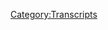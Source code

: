 {{DEFAULTSORT:
    #_TRANSCRIPT_0792:Chatting With Jeff Sharlet
}}{{Transcript
    | title         = [[792: Chatting With Jeff Sharlet]]
    | caption       = [https://knowledgefight.libsyn.com/792-chatting-with-jeff-sharlet Listen to this episode on Libsyn]
    | episodeNumber = [[792: Chatting With Jeff Sharlet|792]]
    | length        = 01:09:53
}}

{{MessageBox
    | header     = Warning: Bot Generated Content
    | text       = This transcript was automatically generated by transcription software and likely contains many mistakes and misattributions. Please check the audio for definitive quotes, attribution, and context.
    | image      = N3yvass4myg91.webp
    | imagewidth = 50px
    | id         = warning
}}

{{TranscriptBlock
    | name      = Theme Song
    | timestamp = 00:00:04.000
    | text      = Red Alert. Red alert. Red alert. Red Alert knowledge five days. Damn, Jordan, I am sweating. Knowledge party.com It's time to pray. I have great respect for knowledge like knowledge. I'm sick of them posing as if they're the good guys. Shang chi or the bad guy knowledge on Dan and Jordan knowledge fight. Need money Andy and Sandy are stopping Andy and Pam handy in Kansas. Andy in Kansas, you're on the airplane for Tim Keller was huge fan. I love your word, knowledge by knowledge fight.com.
}}

{{TranscriptBlock
    | name      = Jordan
    | timestamp = 00:00:59.000
    | text      = Hello, everyone, welcome back to knowledge fights. Unfortunately, I am here by myself without my co host, Dan. Luckily, I have guests with me. Please welcome to the show. Jeff Charlotte. Jeff. My first question, of course, is what's your bright spot today?
}}

{{TranscriptBlock
    | name      = Jeff Sharlet
    | timestamp = 00:01:17.000
    | text      = My bright spot was the look of delight on my 13 year old my nine year old faces. When they heard that Trump had been indicted, and they had this sense, they learned about from their mother who's who yelled Yes, mother fucker. And it was licensed for them to curse and which I think is I mean, that's what cursing is actually for. Right? Like we try and teach them like cursing is real. So like, you want to curse Trump you can and just to get the sense that even though look, we know that made this arrest may end up helping him it may mountain nothing, whatever. But in this little moment, my kids have grown up with this vile, vile creature had a sense that perhaps sometimes the bullies get theirs?
}}

{{TranscriptBlock
    | name      = Jordan
    | timestamp = 00:02:01.000
    | text      = Yeah, it is. It is very much a feeling that I don't think many people have had for a long time, which is the sense that it is possible to hold someone in power accountable. Yeah, this is the feeling of holding them accountable. But it is a feeling of possibility.
}}

{{TranscriptBlock
    | name      = Jeff Sharlet
    | timestamp = 00:02:16.000
    | text      = Right? Right. This isn't a bit like, hey, like, Maybe we should try like, whoa.
}}

{{TranscriptBlock
    | name      = Jordan
    | timestamp = 00:02:23.000
    | text      = Why not? We've tried.
}}

{{TranscriptBlock
    | name      = Jeff Sharlet
    | timestamp = 00:02:25.000
    | text      = Yes, so much of the Democratic Party has been, you know, going on the principles of one of my favorite lines from The Simpsons, when Homer says, you know, I think it's home versus I tried nothing. And I'm all out of ideas. You know, I mean, that's, that's, that's a little unfair. But like, what if we tried to stop this criminal behavior by prosecuting criminal behavior? Maybe that just maybe it's a crazy idea, but maybe it'll work? And it might not. But let's try. I mean, that argument
}}

{{TranscriptBlock
    | name      = Jordan
    | timestamp = 00:02:53.000
    | text      = was always a wonderful smokescreen of like, listen, okay, we love you normal people. But if we start prosecuting people who are on our station, then that opens us to possibly being prosecuted. So we'd rather let Trump do whatever it is he wants, so I can steal money from you also. So that's that's always
}}

{{TranscriptBlock
    | name      = Jeff Sharlet
    | timestamp = 00:03:11.000
    | text      = and and they know, look, there's gonna be retaliatory prosecutions and like you signed up for that job in the public square, then you put yourself I mean, in the same way, those of us who do media, right, like, right, you know, there's a way in which I hate trolls and everything else. But sometimes I hear I sometimes I hear young journalist is sort of like saying, This is so unfair, that I have to endure this. And I'm like, this is this is the job we signed up for. No one is saying, hey, you know what, this world is not going to be complete till Charlotte speaks in public, right? Doesn't mean I deserve, you know, death threats or something like that. But I can't be stung when they come.
}}

{{TranscriptBlock
    | name      = Jordan
    | timestamp = 00:03:51.000
    | text      = Yeah. Yeah, I recognize that. It's, it's part of that at a certain point, it's part of the gig. You know, like, if as a comic, if I was if I was ever furious about bombing, that wouldn't make much sense at all. It's gonna happen over and over and over again, make your peace with it. Now. That kind of feeling? Um, well, I mean, let's get into it. I don't want to waste all of your time today. First things first, the most important thing to our listeners is that you have been on Infowars
}}

{{TranscriptBlock
    | name      = Jeff Sharlet
    | timestamp = 00:04:19.000
    | text      = I have and I and I confess this right before this, I was like, Oh, God, I gotta tell you and then I was like, I don't want to tell anybody I don't want I don't want anyone to know. And but this is not like I'm a convert or anything. And and my views on this have changed. Actually, I can't you might know you do. Did you look it up? So you might know when it was? It was
}}

{{TranscriptBlock
    | name      = Jordan
    | timestamp = 00:04:38.000
    | text      = 2009 it was three Oh, really? Or at least that's when we we covered it was not because you hadn't written the book the family yet? You know, just published the article about an article. Yeah. So he at that time he was trying to be above the left right paradigm. He was doing that whole thing. So he was
}}

{{TranscriptBlock
    | name      = Jeff Sharlet
    | timestamp = 00:04:57.000
    | text      = he was nasty and crazy then too, for sure. If I didn't know too much about him, I knew what I knew. And that's not really an excuse, because even knowing him back then I would have done it. But Alex Jones is featured in that Richard Linklater sort of animated movie, right? That's what I knew about him. And I was like, this Kook. And it's sort of an interesting character. He's a conspiracy theorist. I was also on a radio show called Coast to Coast AM Oh, of course, like, Wait night conspiracy theories. And my, my principal back then, and it still applies now. But I want all kinds of people to talk to me oftentimes against their best interests when fascists talk to me. Not going, I'm upfront, you know, it's like,
}}

{{TranscriptBlock
    | name      = Jordan
    | timestamp = 00:05:41.000
    | text      = they're gonna win, they're gonna defeat you. They're, you're gonna come over to their side, everybody's gonna stand or
}}

{{TranscriptBlock
    | name      = Jeff Sharlet
    | timestamp = 00:05:46.000
    | text      = I'm gonna write this book, and it's gonna make them furious. Right. But I want them to talk to me. So on that principle, then I should be willing to talk to anybody. Right? That was my old pencil. I don't hold it anymore. Actually. I think at times, I also partly I don't hold it because I think back then I would not have said we, I would say there are spots of fascism in America. But I wouldn't say there is a then you know, there's more than one kind of bad under the sun. Right. And this is the sort of thing like when, whenever we describe, you know, of course, Trump is fascist Bush was fascist Clinton was fascist Reagan was fascist now there's more than one kind of bad under the sun. And in fact, those presidents committed incredible harm. But this is fascism, and no now, I mean, like, if not that he would, but if Alex Jones asked me on now, I would not. No, no, I would not do it.
}}

{{TranscriptBlock
    | name      = Jordan
    | timestamp = 00:06:38.000
    | text      = I think I think that was the case. For most people. It wasn't until the it wasn't really until they became us. Or they became all of us, so to speak, until Alex Jones is ideas became Fox News, his ideas, and it was everywhere. And it became powerful. talk to these people anymore, this has got to stop.
}}

{{TranscriptBlock
    | name      = Jeff Sharlet
    | timestamp = 00:06:59.000
    | text      = I mean, I don't want Yeah, you don't want to contribute to that momentum. You don't want to like when he was a fringe character. And back in 2003, maybe I didn't know I at the time. I did give an interview once a couple years later, like, why did you do that? Of course, Michelle Goldberg. And I was like, you know, I'm the one hand that I had that free speech thing going on the other hand, I can't remember which Linklater movie it was I thought that'll be interesting. I like eccentrics. And no. One wanted to talk about what's that thing where people think it's a real thing. The camp in northern California where leads go. And Alex Jones.
}}

{{TranscriptBlock
    | name      = Jordan
    | timestamp = 00:07:42.000
    | text      = Yeah, everybody knows it's the Bohemian Grove, Bohemian Grove.
}}

{{TranscriptBlock
    | name      = Jeff Sharlet
    | timestamp = 00:07:46.000
    | text      = That's it right. And he went and I had written about this organization that is real. It's not a conspiracy, but they are weirdly secretive. Sure, the fellowship or the family, they run the National Prayer Breakfast. And so that was, you know, that was, that was just bait for him. And he wanted to do that. And he kept on wanting to say, but so and they also do this. And I'm like, no, they don't do that. But they're pretty bad on their own. Yeah, he wasn't so interested in actually the bad things that they did not like reporting, you know, dictators around the world. He was more interested in, you know, I don't know, do they dance naked around the fire in Northern California, which to me would be like, great if those guys would stop with a dictator and all that and have more naked dances better? Right?
}}

{{TranscriptBlock
    | name      = Jordan
    | timestamp = 00:08:33.000
    | text      = Well, I mean, that's, that's essentially why he does that is that it's useful for him to present the idea that these people are dancing around naked, as opposed to these people who share the ideology that you do, are actively trying to kill you. You know, that kind of thing. It's a lot easier to go one way or the other. I, there's a lot of that on, you know, you've joined a group of well respected people who have accidentally gone on Infowars. Bill Ayers has accidentally got on Infowars. You know, like, it's it's one of those things where you think, Oh, well, I can talk to anybody and then you get blindsided by that. So that was that was fun. What's it like? In 2003? You were you were on to the tip of these people. While you might call them a conspiracy. It's not the conspiracy that you think you're talking about. It's not the drinking blood conspiracy. It's just regular old kind of fascism.
}}

{{TranscriptBlock
    | name      = Jeff Sharlet
    | timestamp = 00:09:36.000
    | text      = Well, even then, so when I wrote that, I mean, and so this book, the undertow is sort of coming out of this 20 years of reading about right wing movements. And for a lot of that time that I wrote this book called the family and the Netflix series, people can see blah, blah, blah. And that was about a kind of Christian fundamentalism, the oldest Christian conservative political organization, Washington dating back to nine In 35, when they were formed as businessmen who hated the New Deal and saw the Satanic and they wanted to, they wanted to work against organized labor, and they weren't a conspiracy, and this is really important at partly because they didn't so much break the laws. I mean, there is a prominent former congressman right now who was convicted of conspiracy, so he really is for what he was doing with them. But mostly they make laws, right. So like they, you know, one of their early victories was being instrumental in something called Taft Hartley, which really gutted the organized labor movement, and you can organize for that, and I think this is what a lot of the left sometimes doesn't understand about the right the right has social movements to social movement is not. It's a neutral term, right? There's, you know, it's not it's not in itself a good thing. And they were sort of an elite social movement, and then the undertow, I'm sort of, it's almost like they always have this idea of trickle down fundamentalism, right. And when Trump came down that golden escalator and 2015, I looked at him, and I said, this is the kind of leader that this group, this group of congressmen and businessmen have really supported around the world, but they've always had a little bit of a line, they wouldn't go quite for that strong man figure back in United States. And really, I mean, just sort of coming down from the dark heaven of Trump Tower. There he was, and it was like, Oh, this will be a contender because there's so many politicians who all like Chuck Grassley? Yeah, Chuck Grassley was close friends with a dictator in Somalia and arranged for arm support from sodbury. You know, before this, Chuck Grassley, Chuck Grassley was always a right winger, but he actually had this weird kind of integrity. But you knew that he could be come over to Trump, because he'd done it for those around the world. And here it came. And so that was a sort of their trickle down fundamentals and their ideas becoming mainstream. I wouldn't have said at the time, I said, in fact, they're not fascist.
}}

{{TranscriptBlock
    | name      = Jordan
    | timestamp = 00:11:59.000
    | text      = I know that. They're not.
}}

{{TranscriptBlock
    | name      = Jeff Sharlet
    | timestamp = 00:12:01.000
    | text      = Yeah, they're bad, but they're not fascists. It's Fascism is a word that means something. And they didn't have a cult of personality. Partly because Jesus occupied that space. And while this kind of American power always sort of supported violence, there's been always been a paradox of it, you know, we declare ourselves a city on a hill. We don't openly fetishize the violence to the point of pleasure, Trump changed that he brought those two elements of classical fascism into play. And now, now, I think it's it is a fair descriptor.
}}

{{TranscriptBlock
    | name      = Jordan
    | timestamp = 00:12:39.000
    | text      = Yep. That sounds about right. So yeah, so I think essentially, you've got a giant barrel of I told you, so is that you carry around with you? Right, and you give those out to anybody who's
}}

{{TranscriptBlock
    | name      = Jeff Sharlet
    | timestamp = 00:12:52.000
    | text      = playing hard. And I just like, you know, I just I was,
}}

{{TranscriptBlock
    | name      = Jordan
    | timestamp = 00:12:56.000
    | text      = whoever said When they go low, we go high, you get to hand out a little air, you know, screw that kinda.
}}

{{TranscriptBlock
    | name      = Jeff Sharlet
    | timestamp = 00:13:02.000
    | text      = I mean, there's so many of us though, right? I mean, like, you guys have been focusing on this for a long, long time. And it is true, I'll tell you this, right. When I published that book in 2008, the family and then Obama was elected, I can't tell you how many producers or interviewers will say, Does this really matter anymore? Isn't fundamentalism dead in America? And I've done history and I was like, Look, you can literally go through the media history of America and find that same decoration every five years going back to 1925. And the Scopes Monkey Trial. Yeah. This time I was, you know, I published this book, and it's seen from a slow Civil War is the subtitle and I was sort of scared. I'm like, Oh, God, their views. I'm just gonna go the thing. He's an alarmist. So the good news for me is, reviews are great. They like it. They say this is scary. The bad news for the world is the very people who once would have said this is alarmist or like, Joseph O'Neill writing the New York Times sort of says yeah, this guy spends a lot of time around militia guys and right wingers and so on. And you know, the little to paraphrase, you know, to a hammer, everything looks like a nail, but the problem is, there's a whole lot of nails right now. And so, yeah, good news, bad news.
}}

{{TranscriptBlock
    | name      = Jordan
    | timestamp = 00:14:14.000
    | text      = I think I think the way that you start your book is, is quite well, I mean, you you book and your, literally, your first and last chapter are both about American music, essentially. And it opens with Hara belly, Harry Belafonte. And I think you draw maybe a parallel, I don't know if you made it explicit. But to that being another Undertow, another era of civil war, wherein it is it is all happening beneath the surface, and it draws some people and tears them all the way down, you know. So,
}}

{{TranscriptBlock
    | name      = Jeff Sharlet
    | timestamp = 00:14:53.000
    | text      = in a long struggle to write like that, this is this is not the first time we've been here. Yeah.
}}

{{TranscriptBlock
    | name      = Jordan
    | timestamp = 00:14:58.000
    | text      = So I wanted to I wanted to ask you some questions about that as far as Harry Belafonte goes? I had no idea I mean, I wasn't alive, but I had no idea quite the extent of his popularity and his fame and there's some amazing stories that you tell about that if you if you've got some time
}}

{{TranscriptBlock
    | name      = Jeff Sharlet
    | timestamp = 00:15:17.000
    | text      = so yeah, yeah yeah, I saw I started with Belafonte and and with an even lesser known guy now namely haze, but people probably know some of the haze songs like if I had a hammer, maybe heard Peter, Paul and Mary sing it. And so you know, I heard him or I build a tree house. Now, if I had a hammer, I mean, it was a radical song. If I had a hammer, I would smash capitalism is what he meant. And Harry Belafonte, everyone knows that Banana Boat Song day, oh, I can't see you, you know what it's in your head. They like coming to want to go home. Also a radical song landed on the docks in Jamaica, and I started with these guys, because I think they're remarkable human beings. And, and they, they were in the struggle, they overlapped a little bit milling mainly at different times. We Hayes's you know, 30s 40s And Harry's, he's still alive. But you know, he was instrumental to the civil rights movement in the 50s and 60s. And to show that the struggle is long, they're both defeated. They don't win, right. Which we know the Civil Rights Movement didn't did not achieve all that wanted, or nearly enough, and he knows that and in his 90s he's an angry man. Yeah, angry all his life, he says, but it's not a matter of where your anger comes from. It's a matter of what you do with it. And what he did with it when he 1956 He was the first guy to sell a million records, not Elvis, which, you know, he points out was like, it was me it was a black man, it was a black immigrant was the first person to sell right a million records.
}}

{{TranscriptBlock
    | name      = Jordan
    | timestamp = 00:16:50.000
    | text      = So we don't celebrate that in America. That seems so uncommon for us to not celebrate a black man who did it first. And so
}}

{{TranscriptBlock
    | name      = Jeff Sharlet
    | timestamp = 00:16:56.000
    | text      = many firsts of Harry Belafonte and and what was interesting to me about that, not just his, the, the first pneus of it, right, famous first and so on. But the way that part of the reason I don't know that is that so many of these icons get smoothed down, you know, I sang Banana Boat Song and if I had a hammer in elementary school, you know that safe song songs and that's part of how we forget, we forget these resources we have for struggle that were there, these freedom songs, and Harry Belafonte News knows that because he was studying the songs and slay people saying that had code in them. And he says all my songs are code songs, and he has a blistering critique of American knife. Two, he says, it's a minstrel act, you know, corked up blackface. The whole country is a minstrel act. He says Even I'm in the minstrel act. This is how America this is the struggle that we are in. And then the third and last point, I guess, would be just, you know, there's a scene Harry Belafonte a Freedom Summer in Mississippi, it's about to wind up the program. 1963 is this I can't remember 64 and three civil rights workers, Goodman Schwerner and Cheney horrifically murdered I mean, there's no non horrific murder, but you know, mutilated, tortured. And so they all decide to stay down there, but they need money. Harry, Harry's the guy who has the money, he's got enough money but he can't wire $50,000 to Mississippi. It's like sending a death when he's got to bring it himself. He goes in and gets Sidney Poitier, the famous actor, first black man to win an Academy as actor. And he says, you know, they can might be scared of killing too big. I'm not gonna use the word he can use word. I can't use the word black men. And the claim was not they landed on the plane. The Klan was waiting. It's a car chase. It's a car chase town and they get there. And I'm like, these struggles these Oathkeepers these these proud boys, these three percenters. There's more of them now there really are. But we fought them before and we gotta remember that. You know, I
}}

{{TranscriptBlock
    | name      = Jordan
    | timestamp = 00:19:11.000
    | text      = that that story really was was there were two stories about Harry Belafonte that that were mind blowing to me. Obviously that story we're in. It is entirely possible that we lose Harry Belafonte and Sidney Poitier A to A clan murder. I mean, that's that that is a near miss. A robber named
}}

{{TranscriptBlock
    | name      = Jeff Sharlet
    | timestamp = 00:19:34.000
    | text      = really blue who was and they were getting rammed I mean, they were drowning and, and at one point, Sidney Poitier says, let's stop and the sheriff will stop him in you know, Willie blue says, Who do you think is chasing us and trying to ram into it? They're part of the Klan.
}}

{{TranscriptBlock
    | name      = Jordan
    | timestamp = 00:19:50.000
    | text      = The Sundown town does not watch movies with Sidney Poitier. They don't fucking care.
}}

{{TranscriptBlock
    | name      = Jeff Sharlet
    | timestamp = 00:19:58.000
    | text      = Oh shit, man. We're gonna kill you. But oh, Oh man, that was really that was fucking great.
}}

{{TranscriptBlock
    | name      = Jordan
    | timestamp = 00:20:06.000
    | text      = No and the other story about Harry Belafonte that was such a soft power, such a soft exercise of power that is is like revolutionary on its own is the quote from the from the prisoner of like I love Mr. B He made the clock stop when you're telling the story of how recess or the the length of time that they were allowed to be where they were was always strictly set and Harry Belafonte said, we'll stay another 15 minutes and the prison just goes yeah, I guess you will.
}}

{{TranscriptBlock
    | name      = Jeff Sharlet
    | timestamp = 00:20:40.000
    | text      = I guess that's the first thing like No, no, no. And Harry Belafonte says again, I said, we'll stay another 15 minutes and exam upset. He knew what he had, he knew his voice. He knew this kind of predator natural sense of time he had. He's a person of incredible charisma and incredible command. And he never wavered for a second of knowing what he wanted to use it for, which was freedom, which was not just for himself, but for others. And he sees these guys, these prisoners, he stopped the clock in prison and I think, you know, we look Harry Belafonte. The interesting thing too, is I'll do another interview the other day is like, what kind of leaders do we need now? I don't think of Harry Belafonte. As a leader. I think of Harry Belafonte, in the tradition of another great civil rights activist, Fannie Lou Hamer, strong people, she says, don't need strong leaders. Harry Belafonte was thinking, you know, I want to bring you into this space with me, we are going to do this thing together. I'm not going to direct you. It doesn't work. This is he's on a solidarity model is only works if we're in solidarity with one another. And so thank you for opening with that. Because you know, this book is pretty dark. And that's sort of why. Look, I knew putting that up. Yeah,
}}

{{TranscriptBlock
    | name      = Jordan
    | timestamp = 00:21:59.000
    | text      = we're about to get real fucking dark. So I thought it would be nice to open with. That's the
}}

{{TranscriptBlock
    | name      = Jeff Sharlet
    | timestamp = 00:22:03.000
    | text      = idea. That's the idea of the book. I just couldn't I didn't have the stomach just like I'm going to take you just into the depths. But I want you to be a little bit fortified to have something. So wait a minute, here's an imagination of another way. And I'm sure you know, I'm grateful to Norton for letting me do that. Because probably we could calculate somewhere. How many book sales I'm going to lose? Because people like oh, yeah, great. I want to hear a book about rent a fascism. danio. That's not what I was here for. But that's okay. Those who get through it are going to be I think, are going to be glad it was there.
}}

{{TranscriptBlock
    | name      = Jordan
    | timestamp = 00:22:37.000
    | text      = Yeah. I mean, what struck me so hard about that, what struck me so hard about those stories is the element of agency for so few people. And that's kind of the thing like I, I was reminded of Audrey Lorde. Whenever I was reading that Harry Belafonte story like that the Masters tools cannot dismantle the Masters House. And that's where I kept going back to financiers. Like it is so strange to me that in order to continue this revolution, you need a financier to drive down with 50 grand in cash. You know, like, in that case, there's such a logjam where you can kill the whole operation? Do you know what I mean? So as far as these these revolutions go, you know, you look at that, and you see the failures that result from it. And it says to me that this cannot be the way that it's done.
}}

{{TranscriptBlock
    | name      = Jeff Sharlet
    | timestamp = 00:23:36.000
    | text      = Yeah. And I think that's right. And I think Harry would say that too. I mean, Harry's like, this is the moment the money is needed. I'm gonna get it. Right. But this is not what we are working toward right now. Right. And I think the clarity of that and the fact that Harry Belafonte or Louise Hays and the weavers we Hayes you would know because he's Pete Seeger's songwriting partner.
}}

{{TranscriptBlock
    | name      = Jordan
    | timestamp = 00:23:58.000
    | text      = I wouldn't know him for
}}

{{TranscriptBlock
    | name      = Jeff Sharlet
    | timestamp = 00:24:00.000
    | text      = that. Well, people would No, no, no, no.
}}

{{TranscriptBlock
    | name      = Jordan
    | timestamp = 00:24:03.000
    | text      = No, I know. I know. I'm enjoying. I'm having a little fun.
}}

{{TranscriptBlock
    | name      = Jeff Sharlet
    | timestamp = 00:24:07.000
    | text      = And Pete, who's really actually kind of sacrilegious to say I found kind of a dog character.
}}

{{TranscriptBlock
    | name      = Jeff Sharlet
    | timestamp = 00:24:16.000
    | text      = He was a sage just like the saint he was such a he had on his banjo is that this Murray, this machine surrounds hate and forces it to surrender. Pete by the way to horrible temper that it would never show but then he would sometimes quietly go back into a back room and smash a banjo come out and says I am alright. Now at Woody Guthrie, part of that band two had on his guitar famously sort of drawn around the hips of the guitar, this machine kills fascists, right? And, and I'm a non violent person myself, but I like the clarity of that right. The clarity is this is this is a which side are you on another or on? Which side are you on moment? And which you know, speaks to Like as we get into the book, and we encounter these really dark characters, people sometimes ask how do you talk sense into them? You don't know. I'm not interested. It's like you've been how long you've been doing the show?
}}

{{TranscriptBlock
    | name      = Jordan
    | timestamp = 00:25:11.000
    | text      = Six years, you don't even want to just how many episodes we've done.
}}

{{TranscriptBlock
    | name      = Jeff Sharlet
    | timestamp = 00:25:15.000
    | text      = How many episodes have you done? 10 shy of 810, chivay 100. So by now, Alex Jones is probably got the point. And he's saying, Thanks, guys. You know, I, I really, I went off on a fire there. We're not going to how do we how do we reach out? And there's there's an arrogance to that too, right? In the same way. You've watched a lot of Alex Jones. And somehow it has not yet convinced you, right? True. I hope. You know, if someone comes to me, I have no, I have a I have a queer kid. No one's gonna come up to me and say like Charlotte, how do we just find the common ground on which we can convey to you why homosexuality is wrong? You don't? We're on opposite sides. And let's, let's contend with that.
}}

{{TranscriptBlock
    | name      = Jordan
    | timestamp = 00:26:04.000
    | text      = And I think that is the best way to enter into your book. I mean, into the larger portion. Yes. The the fun. This is a book about religion. And while it is going to constantly be called a Christian, it's going to be called like conservative Christianity, all of those things. In order to continue on this conversation, our listeners have a conception of me as a raving lunatic, atheist, but that's only because the only time I discuss religion is in the context of a raving lunatic zealot. So you know, I'm mirror that energy. In this situation, I get very, very frustrated with the use of the word Christian, because to me, I think what we're talking about is a what I would describe as a biblical collectivist. There are, you know, forever for whatever fundamentalist Christianity we want to describe. They don't adhere to the text, which is my problem. And it always has been, because I was raised a very, very zealot, zealous zealot truss person, you know, I was raised in a conservative Christian family of biblical literalist. And a lot of people assume that that means that I don't
}}

{{TranscriptBlock
    | name      = Jeff Sharlet
    | timestamp = 00:27:30.000
    | text      = know. Well, I
}}

{{TranscriptBlock
    | name      = Jordan
    | timestamp = 00:27:31.000
    | text      = mean, it let's get into it a little bit. I was born in a cult. And my family was in a non denominational biblical literalist cult. And, you know, when you do that, it gets out of control. Pretty quick, because for obvious reasons, you know. And to me, whenever people start talking about religion, I have no interest in talking about my religion, or belief systems or anything along those lines. I am only interested in your fundamental book, and whether or not you are adhering to the text. That's all that matters to me. If you believe it, and you adhere to the text, I really can't argue with you. And I will never change your mind on anything. It's only whenever people pick and choose. That is is. I mean, pathetic. And I'm saying that because that's what's in the book. What's in the book, is the dialogue.
}}

{{TranscriptBlock
    | name      = Jeff Sharlet
    | timestamp = 00:28:30.000
    | text      = But I would say this, I would say so the interesting so one of the, the undertow, the long the essay that is at the heart of the book is after Ashley Babbitt. 35 year old white woman leads the charge in the Capitol on January 6, and gets shot by a cop who happens to be black and that plays right into the sort of the American mythology, of course, of the lynching story, and I knew she's gonna be a martyr. So I kind of decided to drive across the country just kind of following the ghost of Ashley Babbitt. And first night, I ended up at a militia church in Yuba City, California. And, yeah, there's a lot well, here's how much they don't adhere to the book. They got rid of the cross, because they thought it was kind of sissy, the altar was made of three swords. But at the same time, I would say this, right, there's I hear from people all the time, it says, doesn't Christ. Wasn't he always teach love and compassion, and the cherry picking, you know, they can come right back at you and say, I come not to bring peace but the sword right? Yeah. Or as, as that Pastor did, he had a customized ar 15 He was given by his church with Joshua one nine inscribed on it, which has now become this popular, so called Battle verse of, for certain conservative evangelicals, the birth itself is is you know, be brave. Take heart, right. You know, it's not objective, but you got to another and I suspect you do know the rest of the Joshua's story. What is God telling him to be brave? to do to go into Jericho and kill every man, woman and child in it to kill em. Well, sure.
}}

{{TranscriptBlock
    | name      = Jordan
    | timestamp = 00:30:05.000
    | text      = What? We're gonna complain about a genocide in the Bible, pick one. Right?
}}

{{TranscriptBlock
    | name      = Jeff Sharlet
    | timestamp = 00:30:10.000
    | text      = Right. So like, like, I'm there, I will say like, you say, Look, if you adhere to the book, I won't argue with you. If you hear the book and I gotta kill everybody, I'm going to, I'm not gonna I'm not gonna try no rule.
}}

{{TranscriptBlock
    | name      = Jordan
    | timestamp = 00:30:24.000
    | text      = I don't I don't agree with you. Yeah, I know me. Let me let me try and give you an example that I think makes it a little bit clearer. When my sister was married, my little sister was married in a church with the pastor that we grew up with, to her with Bible verses as their vows, right? And one of the Vows was first Timothy 211. And I don't know if you are familiar with that one, but it's essentially let a woman learn and all submissiveness I permit no woman to have authority over man, because Adam was before Eve right? Now, what I love about that, is unlike the shades of grey Bible part where everybody's like, Oh, what is God? You know, glad that that, that, that? I like that? Because that's yes or no, do or don't, you know, now she had that Bible verse, she had it, read at a church, by the pastor before God, right. And when that happened, I laughed out loud in the church, because I know that that is not going to be how she lives her life, even in a slight bit. She rejects that completely. Right? I don't have any problem with that, go for it. But then don't care about the book, or cut it out of the book. If you don't care about the book, then stop caring about the book. Well, I frustration, the good,
}}

{{TranscriptBlock
    | name      = Jeff Sharlet
    | timestamp = 00:31:40.000
    | text      = the good news for you is actually, you know, do you think Trump cares about the book? Not much, again, but Bill collectivists. And the Christian Nash was not even selective. It's a Christian nationalism of the moment. And I think this is in 2013. I report in Russia on this is just when Putin was beginning to use queer folks, LGBTQ plus folks, as the enemy within which he had actually been quite progressive before that, but he's like, I need to organize an enemy within and, and so. And he appealed as he has ever since to this kind of sense of a holy Christian mission of Russia. And Russians loved it. So like, there's people who sort of think, Gosh, I don't hate the Russian people. I hate Putin. Well, bad news. A lot of Russian people really like Putin. And, but not because they went to church, the church attendance is like single digits. You know, same with the larger movement around Trump right now, almost, except for the people I meet in churches. Most of the other people in this book, militia men, guys with guns, angry folks, they want, they want a Christian nation. They don't go to church. They don't know what that is. What they mean by Christianity is a kind of vision of whiteness. And you know, you could say like, you reject the word Christian. A phrase I use it Another book I hoped would catch on it didn't. I said, I think we should call it American fundamentalism. It's not Christian fundamentalism. That's a good one because it is all wrapped up in mythology. It's wrapped up in movies. I write a lot about movies. And this book is not it's not an academic study. It's because I mean to a January 6 insurrection is named George Riley. He He's angry because Richard Barnett, I think who put his shoes up on Nancy Pelosi, his desk gets all the credit. He says, just because no one got a picture of me. I pulled down my pants and rubbed my ass on her desk. Yeah, how come I don't get the credit? He is getting prosecuted, but but he says how to understand who he is. You said Did you see the movie 300 Zack Snyder bloodfest 300 Spartans against Persian hordes. He says, unlike that guy, one one man survives. And I'm like, actually, most of you survived January 6, he said, Last Man Standing to tell Ashley Babbitt's story. Sure. He doesn't even write down to the Civil War when they say Civil War. All of us as Americans, unless we're born somewhere else, or have done some war reporting. We don't we're talking about a metaphor. And we we have we have civil war movies, we have gory and things like that. And then we have the militia guys, and they're playing reels of Red Dawn over and over in your head. You're a little younger, you may not remember red.
}}

{{TranscriptBlock
    | name      = Jordan
    | timestamp = 00:34:33.000
    | text      = Remember Red Dawn, whoa.
}}

{{TranscriptBlock
    | name      = Jeff Sharlet
    | timestamp = 00:34:36.000
    | text      = Wolverines. Right. Right Patrick Swayze up in the mountains and you know, gonna fight for freedom, which is not how it's gonna be. Although some people will do some damage on the way. Pretending it is.
}}

{{TranscriptBlock
    | name      = Jordan
    | timestamp = 00:34:47.000
    | text      = Yeah, I mean, anytime you're talking to somebody about a civil war at no point in time, are they like now? How do we secure supply lines across 2000 Fucking miles of this dumb country? What are you talking? About a civil war
}}

{{TranscriptBlock
    | name      = Jeff Sharlet
    | timestamp = 00:35:02.000
    | text      = these militia guys are saying like oh yeah it's cool Bob you you get the AR 15 What I'm really going to work on is a blankets that's gonna be my that's gonna be my part of the fascist how many battlefield
}}

{{TranscriptBlock
    | name      = Jordan
    | timestamp = 00:35:13.000
    | text      = medics Do you have? That said,
}}

{{TranscriptBlock
    | name      = Jeff Sharlet
    | timestamp = 00:35:16.000
    | text      = this is a way this is a way that liberals reassure themselves right they look at these militia guys in the book I go I meet a militia commander in Wisconsin. I go to a militia church in Nebraska militia church in California. You go to Warren bobberts shooters restaurant in Colorado. It's called shooters. It's Hooters with guns. That's the theme. Militia guys, and it's
}}

{{TranscriptBlock
    | name      = Jordan
    | timestamp = 00:35:42.000
    | text      = a Glock, Glock 45. Glock 40.
}}

{{TranscriptBlock
    | name      = Jeff Sharlet
    | timestamp = 00:35:45.000
    | text      = Rox, Glock nine Glock nine is the burger I had said I don't know gun. Yes. And there was one you can also ever you can get a Glock moly. Aside of guacamole with any can't
}}

{{TranscriptBlock
    | name      = Jordan
    | timestamp = 00:35:56.000
    | text      = use the same pun twice adds up. No,
}}

{{TranscriptBlock
    | name      = Jeff Sharlet
    | timestamp = 00:35:59.000
    | text      = it's different. Blah, fine. Grace are boldly using different ways. Refuse. Wait, are you telling me that Lauren burgers thought she was
}}

{{TranscriptBlock
    | name      = Jordan
    | timestamp = 00:36:10.000
    | text      = I don't think the far right is that creative? I'm gonna go
}}

{{TranscriptBlock
    | name      = Jeff Sharlet
    | timestamp = 00:36:12.000
    | text      = out oh, oh, I do. That's actually an argument of the book except, you know, stories. So I'm not like coming out. And I think one of the things that frightens me and the reason I go back to those imaginative moments of the past with Harry Belafonte is as I'm driving around the country I photographer to photograph maybe two or three different 100 variations of fascist flags. There are just as many progressive flags pride flags in particular, it's all the same flag. I have one. I bought it from I hate to say Amazon. Most people do cross 1499. And these people are stitching their own flags. They are painting silos. They are I've seen trees carved into totems, right. There is it's fascist American. Americana. And it's I have a friend is Smithsonian collector, a curator and he's collecting this stuff because this is the folk art of America right now. That's scary. That shows you that the energy of that movement. I mean, Dom imagination telling
}}

{{TranscriptBlock
    | name      = Jordan
    | timestamp = 00:37:21.000
    | text      = me that Ken Burns is gonna make a documentary about fucking memes. The memes are the least that's why I'm saying the memes. No, no, no, I know. I know what you're saying. I know what you're saying. It
}}

{{TranscriptBlock
    | name      = Jeff Sharlet
    | timestamp = 00:37:32.000
    | text      = would be as best. I we had Ken Burns here at Dartmouth. Teach at Dartmouth College. We had Ken Ken burn
}}

{{TranscriptBlock
    | name      = Jordan
    | timestamp = 00:37:41.000
    | text      = Oh named Robert Jesus.
}}

{{TranscriptBlock
    | name      = Jeff Sharlet
    | timestamp = 00:37:45.000
    | text      = job man. Ken Burns and Verner Hertzog came in and did a thing. And to me, these are two very unlike filmmakers, and I was kind of excited because I thought Verner Hertzog was going to come out and just sort of crunch in and gobble up. Ken Burns with his bowl cut, you know, and he sort of does, it comes out says, he says, I have such respect for your film belongs can your sense of the visual, of course we know that your words don't matter. And Ken Burns sort of nods. And it's sort of like it was like it's weighing Yeah, just doing like, and now and I'm gonna Eric and story really is the sort of subversive thing going on underneath and I'm digressing a little bit but I do think like that sensibility is how we have to understand the creativity of fascism. Right? Right. The words are dumb, right?
}}

{{TranscriptBlock
    | name      = Jordan
    | timestamp = 00:38:40.000
    | text      = That's also why I don't think you're digressing because the next part of that is the connection I see to Trump rallies to then the reality TV show influencer Pastor Rich vous church nonsense, which the moment you said that that was yays pastor that I was like, oh shit, yeah, of course. He's a fucking Nazi. What are we doing? Why are we waiting on this one? But yeah, so when you when you get into that connection of that creativity, I'm speaking more of like this style, which is about 10 years behind. Do you know what I mean? Like, like a Christian rock song is about 10 years behind rock song, that kind of feeling. So this this Christian reality TV show influencer, I want you to kind of talk way more about him because that guy is insane.
}}

{{TranscriptBlock
    | name      = Jeff Sharlet
    | timestamp = 00:39:29.000
    | text      = Yeah, that's that's part of so the undertone of the title, right? Is this idea that even before what I call the Trump have seen this age of Trump, right, and, and I should clarify, for those out there. It's like, well, I don't think Trump's gonna last. It doesn't matter. I met a prophetic pastor in Omaha, fairly prominent figure in that in that world, says Trump is coming back whether the man himself or his spirit in the body of another and I think that's a good way of understanding how fascist movements work, right. But of the undertone, this didn't start on 2016 Of course. I mean, this is why I've been reporting on Right Wing movements you saw these currents and one of them was this church called Vu in Miami. Which I originally went to write about for GQ magazine and they were so disappointed when I showed up because I you know, listeners can't hear but this is maybe my most fashionable shave
}}

{{TranscriptBlock
    | name      = Jordan
    | timestamp = 00:40:19.000
    | text      = wanted you to be like GQ. Hell no.
}}

{{TranscriptBlock
    | name      = Jeff Sharlet
    | timestamp = 00:40:23.000
    | text      = Beautiful there.
}}

{{TranscriptBlock
    | name      = Jordan
    | timestamp = 00:40:24.000
    | text      = Oh, gorgeous. Okay, okay.
}}

{{TranscriptBlock
    | name      = Jeff Sharlet
    | timestamp = 00:40:26.000
    | text      = Oh my god boo people are gorgeous and superstar. I mean, this is this is Kanye, his pastor Justin Bieber's pastor. That's who they hang out with this sneaker, you know, they went $1,000 sneakers they are they they like to do? That's right. That's right. reality show called a rich and faith Kanye design the cover years ago of Pastor Rich's book. And part of what they preach is the very explicitly is something called a prosperity gospel. Which, you know, is this idea that what God really wants is for health and wealth for you to be rich. And the way for that to happen is to you kick up to your pastor, the more Rolls Royces your pastors have, the more somehow that's going to make your life better. Yep. They've got that but they've got to also with about being beautiful, and they openly speak this and sort of say, Pastor, he just like nothing bad has ever happened to me in my life. He was never lost, always found always blast born rich, lives rich. That's the way to go has a Bible study, but nobody brings their Bible because they just read Seven Habits of Highly Successful People.
}}

{{TranscriptBlock
    | name      = Jordan
    | timestamp = 00:41:34.000
    | text      = That's a better religion.
}}

{{TranscriptBlock
    | name      = Jeff Sharlet
    | timestamp = 00:41:37.000
    | text      = Wherever it is, and it's a prelude to Trump. It's a prelude to Trump in that sense, because I think the religiosity of Trump also gets misunderstood. He's obviously not pious, yes. But Norman Vincent Peale, the mid century, predecessor to this crap, a business man's religion. Trump has three mentors, His Father from whom he learned strength, and by strength I mean, you know, asshole, worry. But like be a brute, the mafia. Red Scare warrior, Roy Cohn from whom he learns cunning. And Norman Vincent Peale, from whom he learns positivity, Norman Vincent Peale, one of the best sellers of all time, the power of positive thinking and you like Trump positivity? Yes, Trump believes he can do anything. And combines that with cutting and brutality. In fact, look what he did. You know, he's, he is able to sort of put that into action. And what it is, is a stripped down talk about collectivist, I mean, it is the banality of evil. You take this scripture, and you just strip it down into so it's nothing but a power guide. So that was there, and the church is rippling, long before Trump and that's part of it that was part pulling us out to see out to this fascist place.
}}

{{TranscriptBlock
    | name      = Jordan
    | timestamp = 00:43:01.000
    | text      = Right? Well, that's the that's the other thing I want to talk about is that when you when you describe this as American fundamentalism, I love that term. Because this is not even some this is not 100 years old, this is not 200 years old, this goes back to the slave Bible, you know, this is 500 years old. That type of connection that we have to this. And I mean, it's going straight from, I suppose let me put it this way. To me there is a direct line from the slave Bible to Elam and the men's rights activist monsters that you that you talk about, like, and one of the lines that that fucking stuck with me from those assholes was Oh, shit, I gotta, I gotta find it. It was something along the lines of oh, the thing you wrote was they couldn't decide on the age of consent, as if they had any business having any input on the age of consent like this is none of these assholes should be as far away from anyone, let alone someone below the age of 18. As as humanly possible. So when you when you tell that that kind of story like that is, to me that rewriting of this bullshit nonsense in order to accommodate your monstrosity, you know, like I see Elam as a monster.
}}

{{TranscriptBlock
    | name      = Jeff Sharlet
    | timestamp = 00:44:31.000
    | text      = Yes. And I think that's, that's a big part of what Trump ism does is it gave people a license to be their worst selves. And there's something incredibly relaxing about that. Something like you know, someone like Ashley Babbitt, Obama voted Democrat or whole life someone who stood up for people and things. Some things in her life are starting to go wrong starting to get into debt, things hadn't worked out, and it's not just she could keep trying to be a good person, but then Trump came in She looked at the homeless people around to the Southern California, a lot of homelessness. Sometimes, some guy craps in her yard, and she could try to be compassionate or she could just give in church. And then comes this very, very successful man. And he says, Yes. And that's not just about racism. It's also I think, about misogyny. And that's so the men's rights movement. This is a report on so many right wing movements over the years. They're always more interesting than the caricature, except for these guys. Yeah, these guys are actually dumber than their character and their caricature is idiotic. These guys, there are real issues that they could raise, like, suicide is wildly higher amongst men, and you could talk about incarceration, we could talk about poverty, draft and all these kinds of things. Instead, they get together and these are the people that we now know is in cells, and they talk about their, their ex wives and ex girlfriends and the girlfriends they never had. I was out there with them. Shortly after Elliot Rodger called himself the supreme gentleman, and was so indignant that the women of the world had not recognized this and rewarded him with a tall blonde girlfriend. It's not just a girlfriend they want it has to be a certain type.
}}

{{TranscriptBlock
    | name      = Jordan
    | timestamp = 00:46:19.000
    | text      = So to be a servant,
}}

{{TranscriptBlock
    | name      = Jeff Sharlet
    | timestamp = 00:46:22.000
    | text      = to be a servant, and and it must be a Barbie doll, right? And and so he killed six people. And so I go out to this convention these guys have in Detroit, and this is now we all know the term red pill. But these guys were red pilling the essays called whole bottle red pills. Sure, they were borrowing that from the Matrix. They're also really inspired by American Beauty. That Sam Mendes movie with Kevin Spacey
}}

{{TranscriptBlock
    | name      = Jordan
    | timestamp = 00:46:49.000
    | text      = Yeah, he jerks off in the shower. We all remember that.
}}

{{TranscriptBlock
    | name      = Jeff Sharlet
    | timestamp = 00:46:53.000
    | text      = I didn't remember that part. But thank you I know now you fucking do. You know now no different parts of the movie hit different, each of us in different ways. But
}}

{{TranscriptBlock
    | name      = Jordan
    | timestamp = 00:47:03.000
    | text      = that's the funny that's a very funny thing to say to me.
}}

{{TranscriptBlock
    | name      = Jeff Sharlet
    | timestamp = 00:47:08.000
    | text      = But so but so they these guys, they're misogyny at the time though. This was 2014 was a little bit I mean, misogyny is not is a big part of American life, but their extreme misogyny. Like let's lean into it. National beat a bitch day is one of the things let's be let's not try at all to be decent. But also let's be victims were the ones you know, with white man as a hardest thing to be in America, this kind of crap right? There the
}}

{{TranscriptBlock
    | name      = Jordan
    | timestamp = 00:47:41.000
    | text      = Kipling would disagree. It was it was way way back when that it was hard to be a white man.
}}

{{TranscriptBlock
    | name      = Jeff Sharlet
    | timestamp = 00:47:46.000
    | text      = Rudyard Kipling would have thought these guys are too much and are assholes. Really. They're kind of now they're kind of antique right? Because that misogyny became the ethos of the Republican Party. Not just the sexism that had always been there but I look at there's a chapter in the book traveling around Wisconsin after Dobbs after the downfall of of Roe. And talking Wisconsin became the the only blue state where abortion was completely illegal, reverted the 1849 law. And it's also happens to be kind of a militia state. A lot of folks out there, it's well armed state, as is Vermont where I live. I'm not casting aspersions. Sure. But what was interesting when I would talk to these men about abortion, and they saw it as a great victory. These were not pious dudes at all. And it's almost like outlawing abortion was not really about saving the babies. It was about saving the babies in their their mind. But also we know it's about controlling women. And then I think they experienced it as almost sort of sexually exciting. There was a guy named Brian Bushman, he was celebrating the day I met him, his much younger wife was sort of, she's sitting down and an old woman, the old woman and his younger girlfriend, stand up so he and his buddy can sit down to talk, right? You know, just the the man spread, sits there with his beverage. I don't know what's in it. He's, he's pretty tipsy, I think in talking about this. And his, his, his, his girl there. I'm calling her girls, she's a woman, but this is what she's been. She has to stand submissively behind him and giggle at the most vulgar things that these guys are saying. And I think that's, it's, it's a little bit like sometimes on the left we argue like is, is Trumpism and fascism. Is it race or class or gender and what? Yes, this is the intersectionality of fascism. Fascism presses on all fronts,
}}

{{TranscriptBlock
    | name      = Jordan
    | timestamp = 00:49:48.000
    | text      = right? I mean, it to me it is it is very much original sin in the sense that the original sin is the The Bible insists that man gave birth to a woman instead of the other way around. And that that is the fundament of all of the things that we're dealing with is that fight
}}

{{TranscriptBlock
    | name      = Jeff Sharlet
    | timestamp = 00:50:09.000
    | text      = over? Who was first never thought of it. I've never heard a quaint phrase like that. But you're right.
}}

{{TranscriptBlock
    | name      = Jordan
    | timestamp = 00:50:14.000
    | text      = Yeah, nobody has.
}}

{{TranscriptBlock
    | name      = Jeff Sharlet
    | timestamp = 00:50:16.000
    | text      = That's, that's kind of, I mean, in so many ways, and the way that whiteness works in America, too, and I'm sort of writing about this is, you know, white grievance sort of claims as its own every pain that it inflicts on others. The man, you know, these the men's rights guys who are saying it's actually us who are the victims of oppression? And, and, you know, there's right that's sort of built right there in the Bible. That dude was the first mom and yep, yes, you're right. It's
}}

{{TranscriptBlock
    | name      = Jordan
    | timestamp = 00:50:50.000
    | text      = funny start, ya know, and I've had, I've had a lot of conversations with, funnily enough with other comedians that are along similar lines of like, trying to figure out why it is that white men have a need to be victims while attacking others. And it is a sublimation realistically of their admittance that they have it coming. Right. So here's what you're saying. When you're a white man claiming to be a victim, you're saying that, I admit, if these things were done, then this is a reasonable response. Right? Yeah. So what you're saying is, if I did those things, it is reasonable for black people to murder me the way that I am saying, I have the right to for them, they're telling on themselves. Now, the problem there is nobody really wants to murder them. And that's the issue, you know. But that's, that's, that's one of the one of the things that I wanted to get into. I don't know how much time you have left. But what I would like to combine with that is your discussion of Gnosticism. And the way that that somehow of all things influences these lunatics if that, if that makes sense. So get into the the kind of gnostic gospels that they inexplicably respect.
}}

{{TranscriptBlock
    | name      = Jeff Sharlet
    | timestamp = 00:52:20.000
    | text      = So, so that, you know, the book is organized in threes, just because that's the magic number. And this soul, there's three songs, Harry Bell found a Dale on hope dream on Aerosmith. It's great song. Sure. And on vanity, I like it. I grew up on it.
}}

{{TranscriptBlock
    | name      = Jordan
    | timestamp = 00:52:41.000
    | text      = It's, it's okay. I've not I mean,
}}

{{TranscriptBlock
    | name      = Jeff Sharlet
    | timestamp = 00:52:43.000
    | text      = I just I used to because at Trump rallies was part of the playlist and when it was on, some people would spin around, and I did too. I have a video that's spinning, standing in the middle of the stadium and the sun spinning. Listen to the song and show the ecstasy of joining the group. Yeah, absolutely. Yeah. And of dreaming in the sort of the dream politics of fascism, which is, I think, important to understand. It's, it's, you don't argue, right? You can't fact check a myth, right? You can't. You can't. There's no argument with Alex Jones. They're in a dream space. It's a nightmare to Spitz. But there's also three theological movements in the beginning. I think Trump in 2016 opened the door of fascism of full fascism with a prosperity like gospel, right. And by 2020 it it turned darker because of Q anon because of the death of COVID and so much more. And, and I started going to his rallies and, and people were telling me that and I never go as press press stays in a pen, it's,
}}

{{TranscriptBlock
    | name      = Jordan
    | timestamp = 00:53:46.000
    | text      = ya know, you're gonna get hit. Yeah.
}}

{{TranscriptBlock
    | name      = Jeff Sharlet
    | timestamp = 00:53:49.000
    | text      = Well, no, not really getting here. In fact, the only hitting here
}}

{{TranscriptBlock
    | name      = Jordan
    | timestamp = 00:53:54.000
    | text      = is a metaphorical term. Yeah, you know, you're going to there's going to be consequences for doing that, that you have to avoid in order to achieve your job. Yeah, so I
}}

{{TranscriptBlock
    | name      = Jeff Sharlet
    | timestamp = 00:54:03.000
    | text      = did actually hit an old lady at a Trump rally broke out near me, and I fell backwards and I was like, Whoa, I was in the fight. And then I'm like, Oh, my God, I'm, I'm an I am the secret Jew. Journalists, amongst them, causing violence and witches by 2020, which they were at they were at Gnosticism their actual secrets, that Trump's tweets matters. These people wearing T shirts to Trump's tweets matters and they believe that every misspelling every weird capitalization is code.
}}

{{TranscriptBlock
    | name      = Jordan
    | timestamp = 00:54:39.000
    | text      = Oh, it's over ology and Kabbalah numerology? Yeah,
}}

{{TranscriptBlock
    | name      = Jeff Sharlet
    | timestamp = 00:54:42.000
    | text      = yes. And then Trump himself starts alluding to it there's a chapter after that tick tock is Q anon term when Trump start to cross over into his own car and he started believing his own con more Ingram is trying to rope him back, and he's saying, there are dark shadows, dark horses, and she's like Oh, you mean like Obama's people? And he goes no. Above them. You don't even know their names. And she's like, you can see she's like, like, Oh, he's this is no, we're supposed to be peddling this. We're not, we're not, you know, right. We're using our own supply. We're not selling this stuff, not not. But he's he's crossed over. And it is a kind of Gnosticism and the Gnosticism as a parallel as a metaphor, which some of the qanon people embrace. It makes a lot of sense. Gnosticism believes that the official apparatus of the church, right, this is ancient Christian heresy. The Dead Sea Scrolls for people don't know, of course, the path of Christianity didn't take. In fact, it didn't take partly because it's anti institutional. Well, was
}}

{{TranscriptBlock
    | name      = Jordan
    | timestamp = 00:55:41.000
    | text      = that and also Jesus killed a bunch of dragons one time and then one time Jesus murdered another kid when he was a kid, and then just brought it back. And it was like no big deal. So there were a lot of weirdo things in the in the Dead Sea Scrolls.
}}

{{TranscriptBlock
    | name      = Jeff Sharlet
    | timestamp = 00:55:52.000
    | text      = Yeah, it just didn't catch on. But now the second chance is America's a second chance place and it would describe as bishops, the bishops and bureaucrats is waterless canals empty. So what is the deep state? What are the rhinos waterless canals? And so I thought that was the sort of thing now, that was phase two. Each phase it doesn't leave behind the prosperity just adds when Ashley Babbitt was killed and washi. so central to the book on January 6, we entered theologically into the Trump scenes age of martyrs. Although I would argue that Ashley Babbitt was always going to be a placeholder until Trump could climb up on the cross himself. And now he here he is about to be arrested right before Easter. You know, if you probably don't know if in your line of work, you sign up for Trump emails I do. And once you sign up, you can never stop them. Oh, fuck
}}

{{TranscriptBlock
    | name      = Jordan
    | timestamp = 00:56:47.000
    | text      = no, I haven't signed up for Trump. I don't I've never I honestly, the last time I listened to Trump was when Dan played it on the show a clip of a speech. I haven't listened to him since he became Oh, good, good, good. I just I just I don't need it. I don't need it. And it doesn't help. And I clearly my opinions have not changed over that time period in any way that they would have been affected by Trump.
}}

{{TranscriptBlock
    | name      = Jeff Sharlet
    | timestamp = 00:57:11.000
    | text      = I think so the reason I do it, and the reason I think it helps us is that a lot of the political class dismisses much of what Trump does as just theater. Sure. And what do you say to me? The answer is, what do you mean just wouldn't mean just theater theater is is quite I
}}

{{TranscriptBlock
    | name      = Jordan
    | timestamp = 00:57:29.000
    | text      = mean, the whole thing is theater, though.
}}

{{TranscriptBlock
    | name      = Jeff Sharlet
    | timestamp = 00:57:32.000
    | text      = That's the power of it. And they'll go to,
}}

{{TranscriptBlock
    | name      = Jordan
    | timestamp = 00:57:35.000
    | text      = if you if you're if you're a political Congressman of some sort, and you say that all he does is theater, then you have to acknowledge every time that you hold a vote, to try and get people on the record for some shit. You're just playing theater. It's all theater.
}}

{{TranscriptBlock
    | name      = Jeff Sharlet
    | timestamp = 00:57:50.000
    | text      = But But that's, that in itself is not a bad thing. Harry Belafonte is just theater to perform an act powerful, exact making is powerful. What kind of story what kind of myth? Are you going to tell? So if you go to a Trump rally and say, Does he really going to build the wall, you're missing the point, if you say, who's gonna win DeSantis or Trump, you're missing the point Fascism is going to win. It's telling a story about who we are. Right. And it's a story that, you know,
}}

{{TranscriptBlock
    | name      = Jordan
    | timestamp = 00:58:16.000
    | text      = drag him off like I was, I was denigrating that. And actually, what I was trying to say is that that is the power, right?
}}

{{TranscriptBlock
    | name      = Jeff Sharlet
    | timestamp = 00:58:23.000
    | text      = Yeah, that's what that's why Alex Jones partly was able to gain so much power, because so many of traditional political analysts thought well, that's just crazy and absurd. And it's just, you know, it's just theater. It's just for show.
}}

{{TranscriptBlock
    | name      = Jordan
    | timestamp = 00:58:35.000
    | text      = There's no other show.
}}

{{TranscriptBlock
    | name      = Jeff Sharlet
    | timestamp = 00:58:38.000
    | text      = People want to show and I want to show to, you know, Joan Didion, the writers that famously says, we tell ourselves stories in order to live, and sometimes it gets taken as like, oh, isn't that wonderful? The Never Ending Story. Well, Joan Didion had a pretty dark sensibility. Depends on what kind of stories you tell. And I have a very intensive fix. Yeah. Yeah, go ahead.
}}

{{TranscriptBlock
    | name      = Jordan
    | timestamp = 00:59:02.000
    | text      = I have a very, very specific and personal story about Joe Didion's at that line. When I was in high school, my my English teacher was ill advised and teaching me it was a terrible idea. He shouldn't have done that. But what he did was he translated that into what he called the lifeline. You know, the thing that you tell yourself in order to get through the day, and when he his story of that was one day, when I was 19. I had the courage after a fight with my father to tell him what I knew was his life's lie. And he didn't he obviously didn't tell me that story. But the next thing he said was, he took a swing at me and we haven't spoken since. You know, like to him that was what Joan Didion was saying is that there is something along your life that if someone really challenges it's either you change or you die ah, I'm not saying he was a great Joan Didion scholar.
}}

{{TranscriptBlock
    | name      = Jeff Sharlet
    | timestamp = 01:00:04.000
    | text      = Yeah
}}

{{TranscriptBlock
    | name      = Jeff Sharlet
    | timestamp = 01:00:06.000
    | text      = well yeah, I don't know. I mean Joan Didion was not a good source for self help advice. I mean, I I love Joan Didion thrilled with his book the first couple of reviews compared to Joan Didion and, and one of them says Charlotte as much of a mess as as Joan Didion and it's true because when I was young, you know some when I was just getting started writing a lot of dudes wanted to be Hunter Thompson and wasn't my thing. Joan Didion though is like I want to get big giant sunglasses and develop migraines so I can be like her. I still want to do publicity photo, I'm gonna I'm gonna recreate her famous. You know, for those who haven't seen her she's a tiny elfin, very glamorous, beautiful woman. And there's a famous photo of her in front of a Corvette, and I want to reproduce it with the exact same outfit. And I involved and but, but the point of that is is also I think that is significant. And not to say that my writings like Joan duty and I wish but it's not and then I don't wish I don't try and write like Joan Didion. Yeah, I was gonna say, I think what they were identifying, though was Hunter Thompson was a mess, too. But he wrote with great great bravado. And Joan Didion was was a mess. And, you know, her body was was taking the temperature constantly have the distress and decay around her. And you know, as I'm driving back and forth the country, I happen to live with a pretty serious heart condition. So my travels are limited by how many heart pills I have with me, you know?
}}

{{TranscriptBlock
    | name      = Jeff Sharlet
    | timestamp = 01:01:43.000
    | text      = And you know, there's a scary moment in a militia church in Nebraska. Yeah, God
}}

{{TranscriptBlock
    | name      = Jordan
    | timestamp = 01:01:50.000
    | text      = damn, you're bringing it up. Before I was about to I was literally about to get into? Do you want to know what the section of my questioning was called? would call of Indiana Jones. So this is this is where we get into your story, you've had a gun pulled on you. This, this book reads similarly to here's let me try and describe what I would describe how this book reads. It reads like somebody is watching a person LARP, the Davinci Code, who accidentally gets caught up in a different DaVinci Code. Like it is it is fascinating to me to watch you because you're you're following along with all these conspiracy theorists and all these people who think all of this crazy shit is going to happen at any given point in time. And then you go to a church and somebody pulls a gun on you, you know, like, you're you're living more of that story that they think they're living, then you've got a heart condition. You're going around, you're you're meeting people who are I mean, it's a it's a it's a fantastic story. And I'm wondering, if you feel like, well, clearly from your reaction, you do not feel like that at all. Oh, no, no, no.
}}

{{TranscriptBlock
    | name      = Jeff Sharlet
    | timestamp = 01:03:05.000
    | text      = No, I thought it was very funny. LARPing DaVinci Code. I mean, but because it's what's there, you know, I mean, exactly.
}}

{{TranscriptBlock
    | name      = Jeff Sharlet
    | timestamp = 01:03:18.000
    | text      = I don't as a reporter, like sort of say, Okay, I'm going to make appointments with all the key players. I've done that in my life and this is not, and I respect that I actually probably a lot of people hate Maggie Haberman, I find things she brings us some valuable news. She does access journalism. Absolutely. And New York Times and finds out stuff right people hate her for it because she does access journalism show access to the powerful but I you know, for the long as I just drove I just drove and like what you know, it's a road trip story, which is is a very traditional story. Instead of going west. I went
}}

{{TranscriptBlock
    | name      = Jordan
    | timestamp = 01:03:56.000
    | text      = nothing like Hunter S Thompson. Yeah.
}}

{{TranscriptBlock
    | name      = Jeff Sharlet
    | timestamp = 01:03:59.000
    | text      = Well, I certainly you know, the only drugs I was taking was, you know, a statin from my cholesterol.
}}

{{TranscriptBlock
    | name      = Jordan
    | timestamp = 01:04:06.000
    | text      = Whatever you got to take to get you through the day, man. I'm not gonna judge you for taking controlled substances. Yeah, you know,
}}

{{TranscriptBlock
    | name      = Jeff Sharlet
    | timestamp = 01:04:13.000
    | text      = but what Hunter Thompson look Hunter Thompson there are there's great things he did, but it was there's a lot of machismo in his work. If he gets a gun pointed at him. He's gonna point a gun back at you. You know, good point. I have this gun pointed at me. And I'm like, God, damn, what am I doing here? degrees. I know my blood pressure is high. I have been around these situations enough to understand that, you know, when a dude puffs up his chest and sticks out his chin, you're probably okay because the one who's sticking out his chin is not going to hit you. No one is like volunteering their chin when it kind of curls in. As like this is a bad situation. And these people are not afraid to hit me. They're not afraid to call the cops because the cops are going to be on their side. Yeah,
}}

{{TranscriptBlock
    | name      = Jordan
    | timestamp = 01:05:00.000
    | text      = you're the Hollywood Harry Belafonte. And this consummate, if
}}

{{TranscriptBlock
    | name      = Jeff Sharlet
    | timestamp = 01:05:03.000
    | text      = I was if I was Hunter Thompson, I'd be like, this is fantastic. They're gonna throw me in jail, it's gonna make my book a best seller. And I'm just like, I have a heart, I have a heart condition. I have kids, I gotta go. And, and I got out of there. And you know, not only that I also had in my car, as I'm traveling, my my stepmother died in 2021. And she was living in Colorado with her with her son. And they, I was they saved a portion of the ashes for me to take home for my kids. And so, you know, I was driving I had those ashes in the car, like, I can't go to jail. I've got those ashes and and that made me think of, you know, what Hunter Thompson was not attuned to grief. And I think this is the under there are so
}}

{{TranscriptBlock
    | name      = Jordan
    | timestamp = 01:05:51.000
    | text      = many answers, but I like grief, Grief is a good one.
}}

{{TranscriptBlock
    | name      = Jeff Sharlet
    | timestamp = 01:05:56.000
    | text      = But then, I think in a lot of grief is the undercurrent of this book. I can't think of how many of these churches I've been to where where they don't believe in climate crisis. So they talk about God and drought right? But they're they're feeling the loss as we all are feeling all these losses, but grief that is not processed processes, bad word grief, that is not mourned it curdles and it turns inward, and it turns sour, and it turns rotten, and it drives Ashley Babbitt out of her beautiful Southern California home where she she's she has avocado trees and lemon trees, you go to the beach, and instead she's in the cold, you know, walking to the Capitol with a knife. People say she's unarmed, the cover the book, that's her knife. That's the evidence photo. If you look closely, it says one 621 who was taking that day? Yeah, it's a real knife that she had. This is not who she had been. She was grieving a lot of losses. And that doesn't defend her. Some people say, Oh, you just saying no man, the one who passes we all have pain, the one who passes their pain onto another. That's when we turn. That's that's the evil part.
}}

{{TranscriptBlock
    | name      = Jordan
    | timestamp = 01:07:05.000
    | text      = Right? Right. When we when I, when I talked to Mike Rothschild just a short bit ago, you know, we got into the concept of Q anon not starting with a conspiracy, the theory and starting with a medical bill, you know, and that can be sometimes too reductive. Because one thing that you go into a book is, there's a fuck ton of medical bills. These are people who choose this flavor of response to it. It is not as though it's not as though they're just funneled into monstrosity. This is the flavor of response that they appreciate that they feel good about.
}}

{{TranscriptBlock
    | name      = Jeff Sharlet
    | timestamp = 01:07:42.000
    | text      = Anger feels good. It feels as it did for Ashley, it felt like love. Right? You would see her in some of her videos that she would make. She'd be driving around, ranting furious. And then she would describe herself as just feel so filled with joy, like she had never been right. Yeah. And and if you've been around mania, you can recognize some of that. But that's not to pathology,
}}

{{TranscriptBlock
    | name      = Jordan
    | timestamp = 01:08:03.000
    | text      = bipolar type one. So I have no idea what you're talking about. No, right. Right.
}}

{{TranscriptBlock
    | name      = Jeff Sharlet
    | timestamp = 01:08:07.000
    | text      = But, but I think that that's another temptation. People say, Well, these people this is national psychosis. No, it's not right. Anyone who's who's who's who's dealt with real mental illness knows, no, these You're right. These are people you don't choose. If you're bipolar, you don't choose a manic episode. Oh, absolutely not. These people do choose. They do make choices. They say this feels good. I'm going to embrace that.
}}

{{TranscriptBlock
    | name      = Jordan
    | timestamp = 01:08:29.000
    | text      = Jeff, I would love to keep talking to you more, I know that you have to go. So would it be possible for us to do a part two to this interview? Is that okay?
}}

{{TranscriptBlock
    | name      = Jeff Sharlet
    | timestamp = 01:08:37.000
    | text      = I would I would appreciate that. I feel like I've got some more to learn from you. And we got to talk more about LARPing the Davinci Code. Wonderful. That in that case so much. We will
}}

{{TranscriptBlock
    | name      = Jordan
    | timestamp = 01:08:50.000
    | text      = we will talk again soon. Your book is the undertow. Now it's already out, right?
}}

{{TranscriptBlock
    | name      = Jeff Sharlet
    | timestamp = 01:08:54.000
    | text      = It's out? Yeah. Okay, so
}}

{{TranscriptBlock
    | name      = Jordan
    | timestamp = 01:08:56.000
    | text      = it's out so people can't preorder is there? Is there a way for people to find it that supports you directly? Because our audience is very, very specific about that kind of
}}

{{TranscriptBlock
    | name      = Jeff Sharlet
    | timestamp = 01:09:05.000
    | text      = the best place to find it is your local independent bookstore if you've got one, or if you don't book shop.org, sort of as a coalition of independent bookstores or you library ask your library to get a copy. If you must, there's that big company named after a river. But, you know, part of building a democratic culture is bookstores and libraries, though it's no accident that they're under attack right now. So you know, a
}}

{{TranscriptBlock
    | name      = Jordan
    | timestamp = 01:09:31.000
    | text      = line with your support. You're in line. Well, Sara, thank you so much for hanging out. I'll say that I'm neither Neo Leo nor DCX clerk. I'm not Darrell rendus. And I am neither and I'm not the juiciest Ice Cube. Andy in Kansas, you're on the here. Thanks for holding. So Alex, I'm a first time caller. I'm a huge fan. I love your work.
}}

[[Category:Transcripts]]

